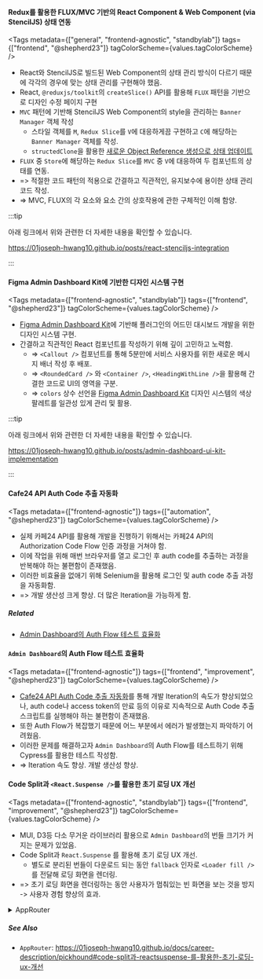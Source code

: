 
#### Redux를 활용한 FLUX/MVC 기반의 React Component & Web Component (via StencilJS) 상태 연동

<Tags
  metadata={["general", "frontend-agnostic", "standbylab"]}
  tags={["frontend", "@shepherd23"]}
  tagColorScheme={values.tagColorScheme}
/>

- React와 StencilJS로 빌드된 Web Component의 상태 관리 방식이 다르기 때문에 각각의 경우에 맞는 상태 관리를 구현해야 했음.
- React, `@reduxjs/toolkit`의 `createSlice()` API를 활용해 `FLUX` 패턴을 기반으로 디자인 수정 페이지 구현
- `MVC` 패턴에 기반해 StencilJS Web Component의 style을 관리하는 `Banner Manager` 객체 작성
  - 스타일 객체를 `M`, `Redux Slice`를 `V`에 대응하게끔 구현하고 `C`에 해당하는 `Banner Manager` 객체를 작성.
  - `structedClone`을 활용한 [새로운 Object Reference 생성으로 상태 업데이트](https://stenciljs.com/docs/properties#mutable-arrays-and-objects)
- `FLUX` 중 `Store`에 해당하는 `Redux Slice`를 `MVC` 중 `V`에 대응하여 두 컴포넌트의 상태를 연동.
- => 적절한 코드 패턴의 적용으로 간결하고 직관적인, 유지보수에 용이한 상태 관리 코드 작성.
- => MVC, FLUX의 각 요소와 요소 간의 상호작용에 관한 구체적인 이해 함양.

:::tip

아래 링크에서 위와 관련한 더 자세한 내용을 확인할 수 있습니다.

https://01joseph-hwang10.github.io/posts/react-stenciljs-integration

:::

#### Figma Admin Dashboard Kit에 기반한 디자인 시스템 구현

<Tags
  metadata={["frontend-agnostic", "standbylab"]}
  tags={["frontend", "@shepherd23"]}
  tagColorScheme={values.tagColorScheme}
/>

- [Figma Admin Dashboard Kit](https://www.saasdesign.io/figma-admin-dashboard-kit/)에 기반해 플러그인의 어드민 대시보드 개발을 위한 디자인 시스템 구현.
- 간결하고 직관적인 React 컴포넌트를 작성하기 위해 깊이 고민하고 노력함.
  - => `<Callout />` 컴포넌트를 통해 5분만에 서비스 사용자를 위한 새로운 메시지 배너 작성 후 배포.
  - => `<RoundedCard />` 와 `<Container />`, `<HeadingWithLine />`을 활용해 간결한 코드로 UI의 영역을 구분.
  - => `colors` 상수 선언을 [Figma Admin Dashboard Kit](https://www.saasdesign.io/figma-admin-dashboard-kit/) 디자인 시스템의 색상 팔레트를 일관성 있게 관리 및 활용.

:::tip

아래 링크에서 위와 관련한 더 자세한 내용을 확인할 수 있습니다.

https://01joseph-hwang10.github.io/posts/admin-dashboard-ui-kit-implementation

:::

#### Cafe24 API Auth Code 추출 자동화

<Tags
  metadata={["frontend-agnostic"]}
  tags={["automation", "@shepherd23"]}
  tagColorScheme={values.tagColorScheme}
/>

- 실제 카페24 API를 활용해 개발을 진행하기 위해서는 카페24 API의 Authorization Code Flow 인증 과정을 거쳐야 함.
- 이에 작업을 위해 매번 브라우저를 열고 로그인 후 auth code를 추출하는 과정을 반복해야 하는 불편함이 존재했음.
- 이러한 비효율을 없애기 위해 Selenium을 활용해 로그인 및 auth code 추출 과정을 자동화함.
- => 개발 생산성 크게 향상. 더 많은 Iteration을 가능하게 함.

##### Related

- [Admin Dashboard의 Auth Flow 테스트 효율화](#admin-dashboard의-auth-flow-테스트-효율화)

#### `Admin Dashboard`의 Auth Flow 테스트 효율화

<Tags
  metadata={["frontend-agnostic"]}
  tags={["frontend", "improvement", "@shepherd23"]}
  tagColorScheme={values.tagColorScheme}
/>

- [Cafe24 API Auth Code 추출 자동화](#cafe24-api-auth-code-추출-자동화)를 통해 개발 Iteration의 속도가 향상되었으나, auth code나 access token의 만료 등의 이유로 지속적으로 Auth Code 추출 스크립트를 실행해야 하는 불편함이 존재했음.
- 또한 Auth Flow가 복잡했기 때문에 어느 부분에서 에러가 발생했는지 파악하기 어려웠음.
- 이러한 문제를 해결하고자 `Admin Dashboard`의 Auth Flow를 테스트하기 위해 Cypress를 활용한 테스트 작성함.
- => Iteration 속도 향상. 개발 생산성 향상.

#### Code Split과 `<React.Suspense />`를 활용한 초기 로딩 UX 개선

<Tags
  metadata={["frontend-agnostic", "standbylab"]}
  tags={["frontend", "improvement", "@shepherd23"]}
  tagColorScheme={values.tagColorScheme}
/>

- MUI, D3등 다소 무거운 라이브러리 활용으로 `Admin Dashboard`의 번들 크기가 커지는 문제가 있었음.
- Code Split과 `React.Suspense` 를 활용해 초기 로딩 UX 개선.
  - 별도로 분리된 번들이 다운로드 되는 동안 `fallback` 인자로 `<Loader fill />`를 전달해 로딩 화면을 렌더링.
- => 초기 로딩 화면을 렌더링하는 동안 사용자가 멈춰있는 빈 화면을 보는 것을 방지 -> 사용자 경험 향상의 효과.

<details>
<summary>AppRouter</summary>
<div markdown="1">

```tsx
const Overview = lazy(() => import("@src/features/overview"));
const Dashboard = lazy(() => import("@src/features/dashboard"));
const Store = lazy(() => import("@src/features/store"));
const DesignEditorScaffold = lazy(
  () => import("@src/features/design/scaffold"),
);
const DefaultBannerDesign = lazy(
  () => import("@src/features/design/default-banner-design"),
);
const ListingBannerDesign = lazy(
  () => import("@src/features/design/listing-banner-design"),
);

const AppRouter = () => {
  return (
    <BrowserRouter>
      <Routes>
        <Route path={URI.root} element={<Initializer />} />
        <Route path={URI.requestAccessToken} element={<AccessTokenFetcher />} />
        <Route path={URI.confirmPayment} element={<ConfirmPayment />} />
        <Route path={URI.error} element={<ErrorPage />} />
        <Route
          path={URI.dashboard.root}
          element={
            <Suspense fallback={<Loader fill />}>
              <Dashboard />
            </Suspense>
          }
        >
          <Route
            path={URI.dashboard.overview}
            element={
              <Suspense fallback={<Loader fill />}>
                <Overview />
              </Suspense>
            }
          />
          <Route
            path={URI.dashboard.store}
            element={
              <Suspense fallback={<Loader fill />}>
                <Store />
              </Suspense>
            }
          />
          <Route
            path={URI.dashboard.design.root}
            element={
              <Suspense fallback={<Loader fill />}>
                <DesignEditorScaffold />
              </Suspense>
            }
          >
            <Route
              path={URI.dashboard.design.defaultBanner}
              element={
                <Suspense fallback={<Loader fill />}>
                  <DefaultBannerDesign />
                </Suspense>
              }
            />
            <Route
              path={URI.dashboard.design.listingBanner}
              element={
                <Suspense fallback={<Loader fill />}>
                  <ListingBannerDesign />
                </Suspense>
              }
            />
          </Route>
        </Route>
      </Routes>
    </BrowserRouter>
  );
};
```

</div>
</details>

##### See Also

- `AppRouter`: https://01joseph-hwang10.github.io/docs/career-description/pickhound#code-split과-reactsuspense-를-활용한-초기-로딩-ux-개선
